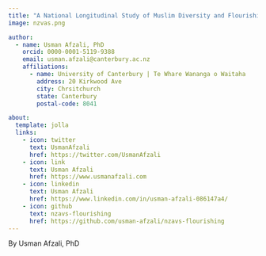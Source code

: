 ```yaml
---
title: "A National Longitudinal Study of Muslim Diversity and Flourishing"
image: nzvas.png

author:
  - name: Usman Afzali, PhD
    orcid: 0000-0001-5119-9388
    email: usman.afzali@canterbury.ac.nz
    affiliations:
      - name: University of Canterbury | Te Whare Wananga o Waitaha
        address: 20 Kirkwood Ave
        city: Chrsitchurch
        state: Canterbury
        postal-code: 8041

about:
  template: jolla
  links:
    - icon: twitter
      text: UsmanAfzali
      href: https://twitter.com/UsmanAfzali
    - icon: link
      text: Usman Afzali
      href: https://www.usmanafzali.com  
    - icon: linkedin
      text: Usman Afzali
      href: https://www.linkedin.com/in/usman-afzali-086147a4/
    - icon: github
      text: nzavs-flourishing
      href: https://github.com/usman-afzali/nzavs-flourishing
---
```


By Usman Afzali, PhD
